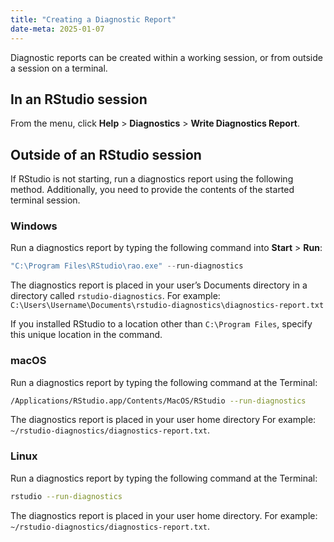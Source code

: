 ```yaml
---
title: "Creating a Diagnostic Report"
date-meta: 2025-01-07
---
```


Diagnostic reports can be created within a working session, or from outside a session on a terminal.

## In an RStudio session

From the menu, click **Help** > **Diagnostics** > **Write Diagnostics Report**.

## Outside of an RStudio session

If RStudio is not starting, run a diagnostics report using the following method. Additionally, you need to provide the contents of the started terminal session.

### Windows

Run a diagnostics report by typing the following command into **Start** > **Run**:

```powershell
"C:\Program Files\RStudio\rao.exe" --run-diagnostics
```

The diagnostics report is placed in your user's Documents directory in a directory called `rstudio-diagnostics`. For example: `C:\Users\Username\Documents\rstudio-diagnostics\diagnostics-report.txt`

If you installed RStudio to a location other than `C:\Program Files`, specify this unique location in the command.

### macOS

Run a diagnostics report by typing the following command at the Terminal:

```zsh
/Applications/RStudio.app/Contents/MacOS/RStudio --run-diagnostics
```

The diagnostics report is placed in your user home directory For example: `~/rstudio-diagnostics/diagnostics-report.txt`.

### Linux

Run a diagnostics report by typing the following command at the Terminal:

```bash
rstudio --run-diagnostics
```

The diagnostics report is placed in your user home directory. For example: `~/rstudio-diagnostics/diagnostics-report.txt`.
